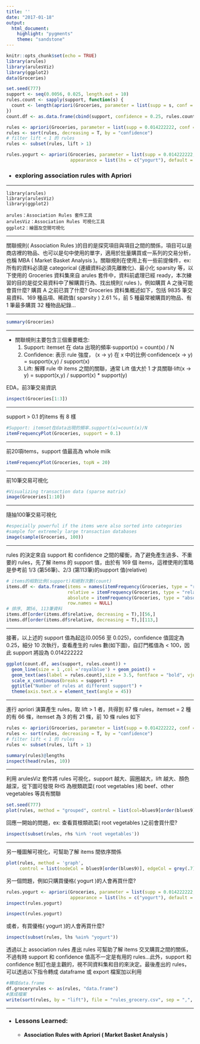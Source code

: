 ```yaml
---
title: ''
date: "2017-01-18"
output: 
  html_document:
    highlight: "pygments"
    theme: "sandstone"
---
```


```r
knitr::opts_chunk$set(echo = TRUE)
library(arules)
library(arulesViz)
library(ggplot2)
data(Groceries)

set.seed(777)
support <- seq(0.0056, 0.025, length.out = 10)
rules.count <- sapply(support, function(s) {
  count <- length(apriori(Groceries, parameter = list(supp = s, conf = 0.25)))
})
count.df <- as.data.frame(cbind(support, confidence = 0.25, rules.count))

rules <- apriori(Groceries, parameter = list(supp = 0.014222222, conf = 0.25, minlen=2))
rules <- sort(rules, decreasing = T, by = "confidence")
# filter lift < 1 的 rules
rules <- subset(rules, lift > 1)

rules.yogurt <- apriori(Groceries, parameter = list(supp = 0.014222222, conf = 0.25, minlen=2),
                        appearance = list(lhs = c("yogurt"), default = "rhs"))
```

* ### exploring association rules with Apriori

***

    library(arules)
    library(arulesViz)
    library(ggplot2)

    arules：Association Rules 套件工具
    arulesViz：Association Rules 可視化工具
    ggplot2：繪圖及空間可視化
    
***

關聯規則( Association Rules )的目的是探究項目與項目之間的關係，項目可以是商店裡的物品、也可以是句中使用的單字，適用於批量購買或一系列的交易分析，也稱 MBA ( Market Basket Analysis )。關聯規則在使用上有一些前提條件，ex: 所有的資料必須是 categorical (連續資料必須先離散化)、最小化 sparsity 等，以下使用的 Groceries 資料集來自 arules 套件中，資料前處理已經 ready，本次練習的目的是從交易資料中了解購買行為、找出規則( rules )，例如購買 A 之後可能會買什麼? 購買 A 之前已買了什麼? Groceries 資料集概述如下，包括 9835 筆交易資料、169 種品項、稀疏值( sparsity ) 2.61 %，前 5 種最常被購買的物品、有 1 筆最多購買 32 種物品紀錄...

***

```r
summary(Groceries)
```

***

* 關聯規則主要包含三個重要概念:
    1. Support: itemset 在 data 出現的頻率‧support(x) = count(x) / N
    2. Confidence: 表示 rule 強度， (x -> y) 在 x 中的比例‧confidence(x -> y) = support(x,y) / support(x)
    3. Lift: 解釋 rule 中 items 之間的關聯，通常 Lift 值大於 1 才具關聯‧lift(x -> y) = support(x,y) / support(x) * support(y)

EDA，前3筆交易資訊

```r
inspect(Groceries[1:3])
```

***

support > 0.1 的items 有 8 樣

```r
#Support: itemset在data出現的頻率.support(x)=count(x)/N
itemFrequencyPlot(Groceries, support = 0.1)
```

***

前20項items，support 值最高為 whole milk

```r
itemFrequencyPlot(Groceries, topN = 20)
```

***

前10筆交易可視化

```r
#Visualizing transaction data (sparse matrix)
image(Groceries[1:10])
```

***

隨抽100筆交易可視化

```r
#especially powerful if the items were also sorted into categories
#sample for extremely large transaction databases
image(sample(Groceries, 100))
```

***

rules 的決定來自 support 和 confidence 之間的權衡，為了避免產生過多、不重要的 rules，先了解 items 的 support 值，由於有 169 個 items，這裡使用的策略是參考前 1/3 (第56筆)、2/3 (第113筆)的support 值(relative)

```r
# items的相對比例(support)和絕對次數(count)
items.df <- data.frame(items = names(itemFrequency(Groceries, type = "relative")),
                       relative = itemFrequency(Groceries, type = "relative"),
                       absolute = itemFrequency(Groceries, type = "absolute"),
                       row.names = NULL)
# 排序, 第56, 113筆資料
items.df[order(items.df$relative, decreasing = T),][56,]
items.df[order(items.df$relative, decreasing = T),][113,]
```

***

接著，以上述的 support 值為起迄(0.0056 至 0.025)，confidence 值固定為 0.25，細分 10 次執行，查看產生的 rules 數(如下圖)，自訂門檻值為 < 100，因此 support 將設為 0.014222222

```r
ggplot(count.df, aes(support, rules.count)) + 
  geom_line(size = 1 ,col ='royalblue') + geom_point() + 
  geom_text(aes(label = rules.count),size = 3.5, fontface = "bold", vjust = -1) +
  scale_x_continuous(breaks = support) +
  ggtitle("Number of rules at different support") +
  theme(axis.text.x = element_text(angle = 45)) 

```

***

進行 apriori 演算產生 rules，取 lift > 1 者，共得到 87 條 rules，itemset = 2 種的有 66 條，itemset 為 3 的有 21 條，前 10 條 rules 如下

```r
rules <- apriori(Groceries, parameter = list(supp = 0.014222222, conf = 0.25, minlen=2))
rules <- sort(rules, decreasing = T, by = "confidence")
# filter lift < 1 的 rules
rules <- subset(rules, lift > 1)
```

```r
summary(rules)@lengths
inspect(head(rules, 10))
```

***

利用 arulesViz 套件將 rules 可視化，support 越大、圓圈越大，lift 越大、顏色越深，從下圖可發現 RHS 為根類疏菜( root vegetables )和 beef、other vegetables 等具有關聯

```r
set.seed(777)
plot(rules, method = "grouped", control = list(col=blues9[order(blues9)]))
```

回應一開始的問題，ex: 查看買根類疏菜( root vegetables )之前會買什麼?

```r
inspect(subset(rules, rhs %in% 'root vegetables'))
```

***

另一種圖解可視化，可幫助了解 items 間依序關係

```r
plot(rules, method = 'graph', 
     control = list(nodeCol = blues9[order(blues9)], edgeCol = grey(.7), alpha = 1, arrowSize=.3))
```

另一個問題，例如只購買優格( yogurt )的人會再買什麼?

```r
rules.yogurt <- apriori(Groceries, parameter = list(supp = 0.014222222, conf = 0.25, minlen=2),
                        appearance = list(lhs = c("yogurt"), default = "rhs"))
inspect(rules.yogurt)
```

```r
inspect(rules.yogurt)
```

或者，有買優格( yogurt )的人會再買什麼?

```r
inspect(subset(rules, lhs %ain% "yogurt"))
```

透過以上 association rules 產出 rules 可幫助了解 items 交叉購買之間的關係，不過有時 support 和 confidence 值高不一定是有用的 rules...此外，support 和 confidence 制訂也是主觀的，視不同資料集和目的來決定。最後產出的 rules，可以透過以下指令轉成 dataframe 或 export 檔案加以利用

```r
#轉成data.frame
df.groceryrules <- as(rules, "data.frame")
#匯成檔案
write(sort(rules, by = "lift"), file = "rules_grocery.csv", sep = ",", quote = TRUE, row.names = FALSE)

```

***

* ### Lessons Learned:
    + #### Association Rules with Apriori ( Market Basket Analysis )
    